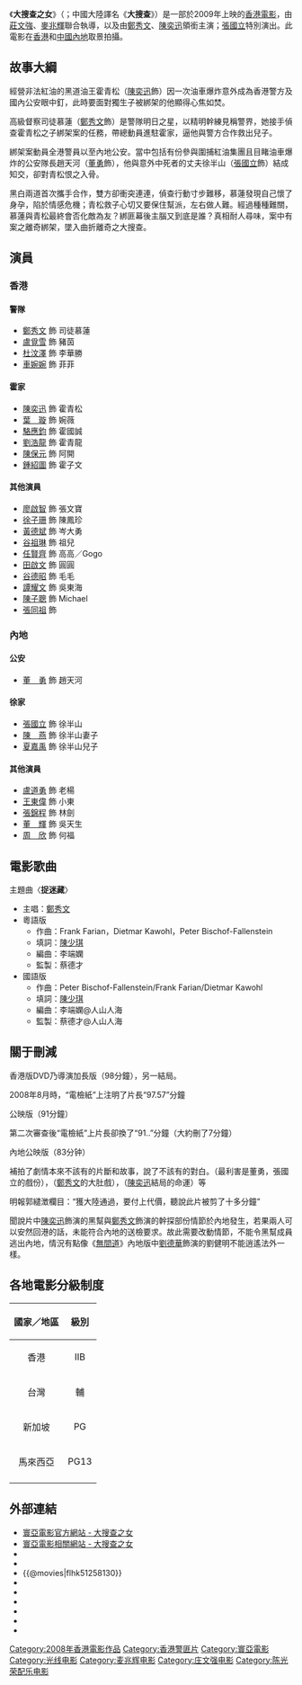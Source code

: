 {{noteTA
|T=zh:大搜查之女; zh-hans:大搜查之女; zh-hant:大搜查之女;  zh-cn:大搜查; zh-sg:大搜查之女;
}}
{{Infobox Film
| name               = 大搜查之女
| original_name      = {{lang|en|Lady Cop & Papa Crook}}
| image              = Lcpc poster.jpg
| cn_image           = Lady Cop & Papa Crook poster (China Version).jpg
| hk_image           = Lcpc poster.jpg
| caption            = 《大搜查之女》-{zh:香港; zh-hans:香港; zh-hant:香港; zh-cn:中国大陆; zh-sg:香港;}-版電影海報
| director           = [[莊文強|莊文強]]<br/>[[麥兆輝|麥兆輝]]
| producer           = [[莊澄|莊　澄]]（兼出品人）
| producer_2         = 黃立德
| writer             = [[莊文強|莊文強]]<br/>[[麥兆輝|麥兆輝]]
| starring           = [[鄭秀文|鄭秀文]]<br/>[[陳奕迅|陳奕迅]]<br>[[張國立|張國立]]
| music              = [[陳光榮|陳光榮]]
| 主題曲 = 〈捉迷藏〉／鄭秀文
| rate = {{HK}}：IIB<br>{{TWN}}：[[電影分級制度#中華民國|輔導級]]<br>{{SIN}}：PG<br>{{MYS}}：PG13
| cinematography     = 馮遠文 HKSC
| editing            = 鄺志良 HKSE
| production_company = [[寰亞電影有限公司|寰亞電影有限公司]] <small>'''出品'''</small><br>[[北京銀夢影視藝術有限公司|北京銀夢影視藝術有限公司]] <small>'''出品'''</small><br>[[中影寰亞音像製品有限公司|中影寰亞音像製品有限公司]] <small>'''出品'''</small><br>[[百姓電影有限公司|百姓電影有限公司]] <small>'''攝製'''</small>
| distributor        = [[寰亞電影發行有限公司|寰亞電影發行有限公司]]
| released           = {{film date|2008|12|23}}：<br/>在中國大陸上映<br/>{{film date|2009|1|1}}：<br/>在香港、新加坡及馬來西亞上映<br/>{{film date|2009|9|11}}：<br/>在台灣上映
| runtime            = 91 分鐘
| country            = {{HK}}
| language           = [[粵語|粵語]]、[[國語|國語]]
| budget             = 
| gross              = 
| cn_name            = 大搜查
| hk_name            = 大搜查之女
| tw_name            = 大搜查之女
| sg_name            = 大搜查之女
}}
《'''大搜查之女'''》（{{lang-en|'''Lady Cop & Papa Crook'''}}；中國大陸譯名《'''大搜查'''》）是一部於2009年上映的[[香港電影|香港電影]]，由[[莊文強|莊文強]]、[[麥兆輝|麥兆輝]]聯合執導，以及由[[鄭秀文|鄭秀文]]、[[陳奕迅|陳奕迅]]領銜主演；[[張國立|張國立]]特別演出。此電影在[[香港|香港]]和[[中國內地|中國內地]]取景拍攝。

==故事大綱==
經營非法紅油的黑道油王霍青松（[[陳奕迅|陳奕迅]]飾）因一次油車爆炸意外成為香港警方及國內公安眼中釘，此時要面對獨生子被綁架的他顯得心焦如焚。

高級督察司徒慕蓮（[[鄭秀文|鄭秀文]]飾）是警隊明日之星，以精明幹練見稱警界，她接手偵查霍青松之子綁架案的任務，帶總動員進駐霍家，逼他與警方合作救出兒子。

綁架案動員全港警員以至內地公安。當中包括有份參與圍捕紅油集團且目睹油車爆炸的公安隊長趙天河（[[董勇|董勇]]飾），他與意外中死者的丈夫徐半山（[[張國立|張國立]]飾）結成知交，卻對青松恨之入骨。

黑白兩道首次攜手合作，雙方卻衝突連連，偵查行動寸步難移，慕蓮發現自己懷了身孕，陷於情感危機；青松救子心切又要保住幫派，左右做人難。經過種種難關，慕蓮與青松最終會否化敵為友？綁匪幕後主腦又到底是誰？真相耐人尋味，案中有案之離奇綁架，墜入曲折離奇之大搜查。

==演員==
===香港===
====警隊====
*[[鄭秀文|鄭秀文]] 飾 司徒慕蓮
*[[盧覓雪|盧覓雪]] 飾 豬茵
*[[杜汶澤|杜汶澤]] 飾 李華勝
*[[車婉婉|車婉婉]] 飾  菲菲

====霍家====
*[[陳奕迅|陳奕迅]] 飾 霍青松
*[[葉璇|葉　璇]] 飾 婉薇
*[[駱應鈞|駱應鈞]] 飾 霍國誠
*[[劉浩龍|劉浩龍]] 飾 霍青龍
*[[陳保元|陳保元]] 飾 阿開
*[[鍾紹圖|鍾紹圖]] 飾 霍子文

====其他演員====
*[[廖啟智|廖啟智]] 飾 張文寶
*[[徐子珊|徐子珊]] 飾 陳鳳珍
*[[黃德斌|黃德斌]] 飾 岑大勇
*[[谷祖琳|谷祖琳]] 飾 祖兒
*[[任賢齊|任賢齊]] 飾 高高／Gogo
*[[田啟文|田啟文]] 飾 圓圓
*[[谷德昭|谷德昭]] 飾 毛毛
*[[譚耀文|譚耀文]] 飾 吳東海
*[[陳子聰|陳子聰]] 飾 Michael
*[[張同祖|張同祖]] 飾

===內地===
====公安====
*[[董勇|董　勇]] 飾 趙天河

====徐家====
*[[張國立|張國立]] 飾 徐半山
*[[陳燕|陳　燕]] 飾 徐半山妻子
*[[夏嘉禹|夏嘉禹]] 飾 徐半山兒子

====其他演員====
*[[盧道勇|盧道勇]] 飾 老楊
*[[王東偉|王東偉]] 飾 小東
*[[張錦程|張錦程]] 飾 林劍
*[[董輝|董　輝]] 飾 吳天生
*[[周欣|周　欣]] 飾 何福

==電影歌曲==
主題曲〈'''捉迷藏'''〉
*主唱：[[鄭秀文|鄭秀文]]
*粵語版
**作曲：Frank Farian，Dietmar Kawohl，Peter Bischof-Fallenstein
**填詞：[[陳少琪|陳少琪]]
**編曲：李端嫻
**監製：蔡德才
*國語版
**作曲：Peter Bischof-Fallenstein/Frank Farian/Dietmar Kawohl
**填詞：[[陳少琪|陳少琪]]
**編曲：李端嫻@人山人海
**監製：蔡德才@人山人海

==關于刪減==

香港版DVD乃導演加長版（98分鐘），另一結局。

2008年8月時，“電檢紙”上注明了片長“97.57”分鐘

公映版（91分鐘）

第二次審查後“電檢紙”上片長卻換了“91..”分鐘（大約刪了7分鐘）

內地公映版（83分钟）

補拍了劇情本來不該有的片斷和故事，說了不該有的對白。（最利害是董勇，張國立的戲份），（[[鄭秀文|鄭秀文]]的大肚戲），（[[陳奕迅|陳奕迅]]結局的命運）等

明報郭繾澂欄目：“獲大陸通過，要付上代價，聽說此片被剪了十多分鐘”

聞說片中[[陳奕迅|陳奕迅]]飾演的黑幫與[[鄭秀文|鄭秀文]]飾演的幹探部份情節於內地發生，若果兩人可以安然回港的話，未能符合內地的送檢要求。故此需要改動情節，不能令黑幫成員逃出內地，情況有點像《[[無間道|無間道]]》內地版中[[劉德華|劉德華]]飾演的劉健明不能逍遙法外一樣。

==各地電影分級制度==
{|class="wikitable"
|-
!國家／地區 !!級別
|-
|align="center"| <span style=>香港</span> ||align="center"| <span style=>IIB</span>
|-
|align="center"| <span style=>台灣</span> ||align="center"| <span style=>輔</span>
|-
|align="center"| <span style=>新加坡</span> ||align="center"| <span style=>PG</span>
|-
|align="center"| <span style=>馬來西亞</span> ||align="center"| <span style=>PG13</span>
|-
|}

==外部連結==
*[http://www.mediaasia.com/lcpc/chi.htm 寰亞電影官方網站 - 大搜查之女]{{Wayback|url=http://www.mediaasia.com/lcpc/chi.htm |date=20090201005804 }}{{zh-hk}}
*[http://www.mediaasia.com/film/movie.php?s_filmYear=2008&isFilm=1&sortOrder=filmOrder&film_id=247 寰亞電影相關網站 - 大搜查之女]{{Wayback|url=http://www.mediaasia.com/film/movie.php?s_filmYear=2008&isFilm=1&sortOrder=filmOrder&film_id=247 |date=20160304135812 }}{{zh-hk}}
*{{Yahoomovie id|3168}}
*{{MSN movie|1079}}
*{{@movies|flhk51258130}}
*{{douban}}
*{{Mtime|75819|大搜查}}
*{{Amg movie|479873}}
*{{rotten-tomatoes|lady_cop_and_papa_crook}}
*{{hkmdb title|13496}}
*{{imdb title|1258130}}

{{電視節目的變遷
|電視台= {{HKG}} [[ViuTV|ViuTV]]
|播放檔次= [[週六好戲勢|週六好戲勢]]（20:30-22:30）
|節目名稱= 大搜查之女<br>（2021年11月13日）
|上一節目= [[Chill_Club|Chill Club The New Vibes]]<br>（20:30-22:15）<br>（2021年11月6日）
|下一節目= [[滿城盡帶黃金甲|滿城盡帶黃金甲]]<br>（2021年11月20日）
}}

{{廖啟智}}
{{麦兆辉}}
{{庄文强}}
{{2000年代警匪／黑幫華語電影}}
[[Category:2008年香港電影作品|Category:2008年香港電影作品]]
[[Category:香港警匪片|Category:香港警匪片]]
[[Category:寰亞電影|Category:寰亞電影]]
[[Category:光线电影|Category:光线电影]]
[[Category:麦兆辉电影|Category:麦兆辉电影]]
[[Category:庄文强电影|Category:庄文强电影]]
[[Category:陈光荣配乐电影|Category:陈光荣配乐电影]]